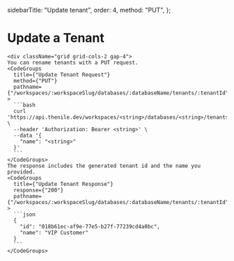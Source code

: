   sidebarTitle: "Update tenant",
  order: 4,
  method: "PUT",
};

# Update a Tenant

    <div className="grid grid-cols-2 gap-4">
    You can rename tenants with a PUT request.
    <CodeGroups
      title={"Update Tenant Request"}
      method={"PUT"}
      pathname={"/workspaces/:workspaceSlug/databases/:databaseName/tenants/:tenantId"}
    >
      ```bash
      curl 'https://api.thenile.dev/workspaces/<string>/databases/<string>/tenants/<string>' \
      --header 'Authorization: Bearer <string>' \
      --data '{
        "name": "<string>"
      }'
      ```
    </CodeGroups>
    The response includes the generated tenant id and the name you provided.
    <CodeGroups
      title={"Update Tenant Response"}
      response={"200"}
      pathname={"/workspaces/:workspaceSlug/databases/:databaseName/tenants/:tenantId"}
    >
      ```json
      {
        "id": "018b61ec-af9e-77e5-b27f-77239cd4a0bc",
        "name": "VIP Customer"
      }
      ```
    </CodeGroups>

</div>
